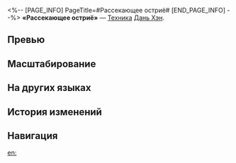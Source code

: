 <%-- [PAGE_INFO]
PageTitle=#Рассекающее остриё#
[END_PAGE_INFO] --%>
{{Навык Инфобокс
|Название         = Рассекающее остриё
|Изображение      = Навык Рассекающее остриё.png
|Персонаж         = Дань Хэн
|Тип              = Техника
|Тэг              = Усиление
|УронСтойк        = 
|ЭнергияГен       = 
|Энергия          = 
|Длительность     = 
|Описание         = Использование техники повышает силу атаки Дань Хэна в начале следующего боя на 40% на 3 хода.
|Свойство1        = 
|Масштабирование1 = 
}}
'''«Рассекающее остриё»''' — [[Техника]] [[Дань Хэн]].

==Превью==
{{Превью
|Файл = Рассекающее остриё Превью
}}

==Масштабирование==


==На других языках==
{{На других языках
|en   = Splitting Spearhead
|zhs  = 破敌锋芒
|zht  = 破敵鋒芒
|ja   = {{Rubi|破敵|はてき}}の{{Rubi|矛先|ほこさき}}
|ko   = 섬멸의 칼날
|es   = Lanza perforadora
|fr   = Pointe affûtée
|ru   = Рассекающее остриё
|th   = Splitting Spearhead
|vi   = Mũi Nhọn Tiên Phong
|de   = Spaltende Speerspitze
|id   = Splitting Spearhead
|pt   = Ponta de Lança Divisora
}}

==История изменений==
{{История изменений|3.5}}

==Навигация==
{{Навык Навбокс|Дань Хэн}}

[[en:]]